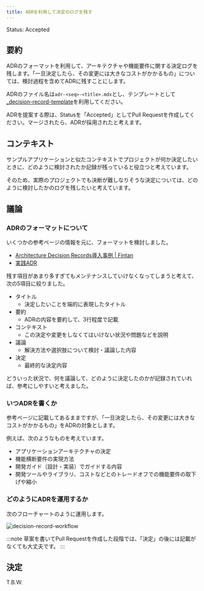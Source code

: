 ```yaml
---
title: ADRを利用して決定のログを残す
---
```


Status: Accepted

<!--
Proposed: 提案中
Accepted: 採用
Rejected: 却下
Deprecated: 廃止
-->

## 要約

ADRのフォーマットを利用して、アーキテクチャや機能要件に関する決定ログを残します。「一旦決定したら、その変更には大きなコストがかかるもの」については、検討過程を含めてADRに残すことにします。

ADRのファイル名は`adr-<seq>-<title>.mdx`とし、テンプレートとして[_decision-record-template](_decision-record-template.mdx)を利用してください。

ADRを提案する際は、Statusを「Accepted」としてPull Requestを作成してください。マージされたら、ADRが採用されたと考えます。

## コンテキスト

サンプルアプリケーションと似たコンテキストでプロジェクトが何か決定したいときに、どのように検討されたか記録が残っていると役立つと考えています。

そのため、実際のプロジェクトでも決断が難しなりそうな決定については、どのように検討したかのログを残したいと考えています。

## 議論

### ADRのフォーマットについて

いくつかの参考ページの情報を元に、フォーマットを検討しました。

* [Architecture Decision Records導入事例 \| Fintan](https://fintan.jp/?p=3578)
* [実践ADR](https://scrapbox.io/kawasima/%E5%AE%9F%E8%B7%B5ADR)

残す項目があまり多すぎてもメンテナンスしていけなくなってしまうと考えて、次の5項目に絞りました。

* タイトル
  * 決定したいことを端的に表現したタイトル
* 要約
  * ADRの内容を要約して、3行程度で記載
* コンテキスト
  * この決定や変更をしなくてはいけない状況や問題などを説明
* 議論
  * 解決方法や選択肢について検討・議論した内容
* 決定
  * 最終的な決定内容

どういった状況で、何を議論して、どのように決定したのかが記録されていれば、参考にしやすいと考えました。

### いつADRを書くか

参考ページに記載してあるままですが、「一旦決定したら、その変更には大きなコストがかかるもの」をADRの対象とします。

例えば、次のようなものを考えています。

* アプリケーションアーキテクチャの決定
* 機能横断要件の実現方法
* 開発ガイド（設計・実装）でガイドする内容
* 開発ツールやライブラリ、コストなどとのトレードオフでの機能要件の取下げや縮小

### どのようにADRを運用するか

次のフローチャートのように運用します。

![decision-record-workflow](decision-record-workflow.png)

:::note
草案を書いてPull Requestを作成した段階では、「決定」の後には記載がなくても大丈夫です。
:::

## 決定

T.B.W.
